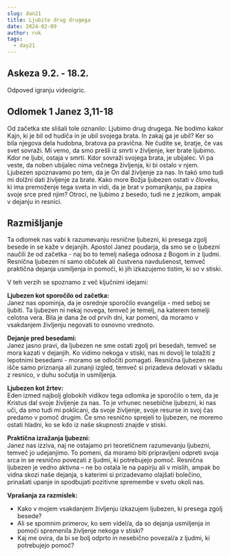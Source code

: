 ```yaml
---
slug: dan21
title: Ljubite drug drugega
date: 2024-02-09
author: rok
tags:
  - day21
---
```


## Askeza 9.2. - 18.2.

Odpoved igranju videoigric.

## Odlomek 1 Janez 3,11-18

Od začetka ste slišali tole oznanilo: Ljubimo drug drugega. Ne bodimo kakor Kajn, ki je bil od hudiča in je ubil svojega brata. In zakaj ga je ubil? Ker so bila njegova dela hudobna, bratova pa pravična. Ne čudite se, bratje, če vas svet sovraži. Mi vemo, da smo prešli iz smrti v življenje, ker brate ljubimo. Kdor ne ljubi, ostaja v smrti. Kdor sovraži svojega brata, je ubijalec. Vi pa veste, da noben ubijalec nima večnega življenja, ki bi ostalo v njem. Ljubezen spoznavamo po tem, da je On dal življenje za nas. In takó smo tudi mi dolžni dati življenje za brate. Kako more Božja ljubezen ostati v človeku, ki ima premoženje tega sveta in vidi, da je brat v pomanjkanju, pa zapira svoje srce pred njim? Otroci, ne ljubimo z besedo, tudi ne z jezikom, ampak v dejanju in resnici.

## Razmišljanje

Ta odlomek nas vabi k razumevanju resnične ljubezni, ki presega zgolj besede in se kaže v dejanjih. Apostol Janez poudarja, da smo se o ljubezni naučili že od začetka - naj bo to temelj našega odnosa z Bogom in z ljudmi. Resnična ljubezen ni samo občutek ali čustvena navdušenost, temveč praktična dejanja usmiljenja in pomoči, ki jih izkazujemo tistim, ki so v stiski.

V teh verzih se spoznamo z več ključnimi idejami:

**Ljubezen kot sporočilo od začetka:**  
Janez nas opominja, da je osrednje sporočilo evangelija - med seboj se ljubiti. Ta ljubezen ni nekaj novega, temveč je temelj, na katerem temelji celotna vera. Bila je dana že od prvih dni, kar pomeni, da moramo v vsakdanjem življenju negovati to osnovno vrednoto.

**Dejanje pred besedami:**  
Janez jasno pravi, da ljubezen ne sme ostati zgolj pri besedah, temveč se mora kazati v dejanjih. Ko vidimo nekoga v stiski, nas ni dovolj le tolažiti z lepotnimi besedami - moramo se odločiti pomagati. Resnična ljubezen ne išče samo priznanja ali zunanji izgled, temveč si prizadeva delovati v skladu z resnico, v duhu sočutja in usmiljenja.

**Ljubezen kot žrtev:**  
Eden izmed najbolj globokih vidikov tega odlomka je sporočilo o tem, da je Kristus dal svoje življenje za nas. To je vrhunec nesebične ljubezni, ki nas uči, da smo tudi mi poklicani, da svoje življenje, svoje resurse in svoj čas predamo v pomoč drugim. Če smo resnično sprejeli to ljubezen, ne moremo ostati hladni, ko se kdo iz naše skupnosti znajde v stiski.

**Praktična izražanja ljubezni:**  
Janez nas izziva, naj ne ostajamo pri teoretičnem razumevanju ljubezni, temveč jo udejanjimo. To pomeni, da moramo biti pripravljeni odpreti svoja srca in se resnično povezati z ljudmi, ki potrebujejo pomoč. Resnična ljubezen je vedno aktivna – ne bo ostala le na papirju ali v mislih, ampak bo vidna skozi naše dejanja, s katerimi si prizadevamo olajšati bolečino, prinašati upanje in spodbujati pozitivne spremembe v svetu okoli nas.

**Vprašanja za razmislek:**

- Kako v mojem vsakdanjem življenju izkazujem ljubezen, ki presega zgolj besede?
- Ali se spomnim primerov, ko sem videl/a, da so dejanja usmiljenja in pomoči spremenila življenje nekoga v stiski?
- Kaj me ovira, da bi se bolj odprto in nesebično povezal/a z ljudmi, ki potrebujejo pomoč?
